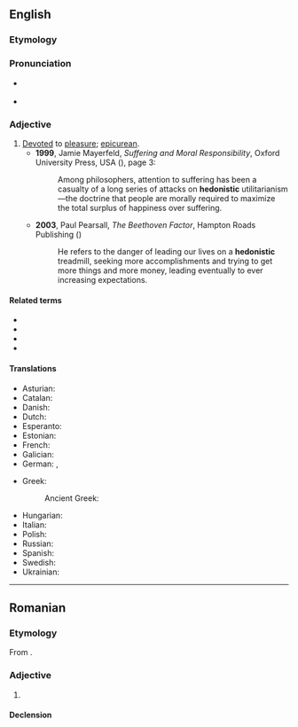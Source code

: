 ==English==

===Etymology===
{{suffix|en|hedonist|ic}}

===Pronunciation===
* {{a|UK}} {{IPA|en|/ˈhɛdənɪstɪk/}}
* {{a|GA}} {{IPA|en|/hidəˈnɪstɪk/}}

===Adjective===
{{en-adj}}

# [[devote|Devoted]] to [[pleasure]]; [[epicurean]].
#* '''1999''', Jamie Mayerfeld, ''Suffering and Moral Responsibility'', Oxford University Press, USA ({{ISBN|9780195348217}}), page 3:
#*: Among philosophers, attention to suffering has been a casualty of a long series of attacks on '''hedonistic''' utilitarianism—the doctrine that people are morally required to maximize the total surplus of happiness over suffering.
#* '''2003''', Paul Pearsall, ''The Beethoven Factor'', Hampton Roads Publishing ({{ISBN|9781571743978}})
#*: He refers to the danger of leading our lives on a '''hedonistic''' treadmill, seeking more accomplishments and trying to get more things and more money, leading  eventually to ever increasing expectations.

====Related terms====
* {{l|en|hedonic}}
* {{l|en|hedonism}}
* {{l|en|hedonist}}
* {{l|en|hedonistically}}

====Translations====
{{trans-top|devoted to pleasure}}
* Asturian: {{t|ast|hedonista}}
* Catalan: {{t+|ca|hedonista}}
* Danish: {{t|da|hedonistisk}}
* Dutch: {{t+|nl|hedonistisch}}
* Esperanto: {{t|eo|hedonisma}}
* Estonian: {{t|et|hedonistlik}}
* French: {{t+|fr|hédoniste}}
* Galician: {{t|gl|hedonista}}
* German: {{t+|de|hedonistisch}}, {{t+|de|genusssüchtig}}
{{trans-mid}}
* Greek:
*: Ancient Greek: {{t|grc|φιλήδονος}}
* Hungarian: {{t|hu|hedonista}}
* Italian: {{t+|it|edonistico}}
* Polish: {{t+|pl|hedonistyczny}}
* Russian: {{t+|ru|гедонисти́ческий|m}}
* Spanish: {{t+|es|hedonista}}
* Swedish: {{t+|sv|hedonistisk}}
* Ukrainian: {{t|uk|гедоністи́чний}}
{{trans-bottom}}
{{C|en|Personality}}

----

==Romanian==

===Etymology===
From {{bor|ro|fr|hédonistique}}.

===Adjective===
{{ro-adj}}

# {{l|en|hedonistic}}

====Declension====
{{ro-decl-adj}}